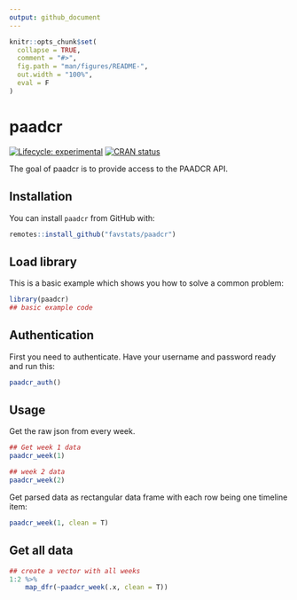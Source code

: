 ```yaml
---
output: github_document
---
```


<!-- README.md is generated from README.Rmd. Please edit that file -->

```r
knitr::opts_chunk$set(
  collapse = TRUE,
  comment = "#>",
  fig.path = "man/figures/README-",
  out.width = "100%",
  eval = F
)
```

# paadcr

<!-- badges: start -->
[![Lifecycle: experimental](https://img.shields.io/badge/lifecycle-experimental-orange.svg)](https://www.tidyverse.org/lifecycle/#experimental)
[![CRAN status](https://www.r-pkg.org/badges/version/paadcr)](https://CRAN.R-project.org/package=paadcr)
<!-- badges: end -->

The goal of paadcr is to provide access to the PAADCR API.

## Installation

You can install `paadcr` from GitHub with:

``` r
remotes::install_github("favstats/paadcr")
```

## Load library

This is a basic example which shows you how to solve a common problem:

```r
library(paadcr)
## basic example code
```

## Authentication

First you need to authenticate. Have your username and password ready and run this:

```r
paadcr_auth()

```

## Usage

Get the raw json from every week.

```r
## Get week 1 data
paadcr_week(1)

## week 2 data
paadcr_week(2)

```


Get parsed data as rectangular data frame with each row being one timeline item:

```r
paadcr_week(1, clean = T)

```

## Get all data

```r
## create a vector with all weeks
1:2 %>% 
    map_dfr(~paadcr_week(.x, clean = T))
```

